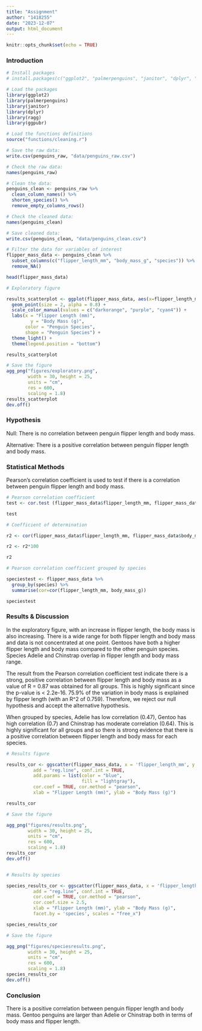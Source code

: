 ```yaml
---
title: "Assignment"
author: "1418255"
date: "2023-12-07"
output: html_document
---
```


```r
knitr::opts_chunk$set(echo = TRUE)
```
### Introduction

```r
# Install packages 
# install.packages(c("ggplot2", "palmerpenguins", "janitor", "dplyr", "ragg", "ggpubr"))

# Load the packages
library(ggplot2)
library(palmerpenguins)
library(janitor)
library(dplyr)
library(ragg)
library(ggpubr)

# Load the functions definitions
source("functions/cleaning.r")

# Save the raw data:
write.csv(penguins_raw, "data/penguins_raw.csv")

# Check the raw data:
names(penguins_raw)

# Clean the data:
penguins_clean <- penguins_raw %>%
  clean_column_names() %>%
  shorten_species() %>%
  remove_empty_columns_rows()

# Check the cleaned data: 
names(penguins_clean)

# Save cleaned data:
write.csv(penguins_clean, "data/penguins_clean.csv")

# Filter the data for variables of interest
flipper_mass_data <- penguins_clean %>%
  subset_columns(c("flipper_length_mm", "body_mass_g", "species")) %>%
  remove_NA()

head(flipper_mass_data)

# Exploratory figure

results_scatterplot <- ggplot(flipper_mass_data, aes(x=flipper_length_mm,y=body_mass_g, color=species, shape = species)) +
  geom_point(size = 2, alpha = 0.8) +
  scale_color_manual(values = c("darkorange", "purple", "cyan4")) +
  labs(x = "Flipper Length (mm)",
         y = "Body Mass (g)",
       color = "Penguin Species",
       shape = "Penguin Species") +
  theme_light() +
  theme(legend.position = "bottom")

results_scatterplot

# Save the figure
agg_png("figures/exploratory.png",
        width = 30, height = 25,
        units = "cm",
        res = 600,
        scaling = 1.8)
results_scatterplot
dev.off()

```

### Hypothesis

Null: There is no correlation between penguin flipper length and body mass.

Alternative: There is a positive correlation between penguin flipper length and body mass.

### Statistical Methods

Pearson's correlation coefficient is used to test if there is a correlation between penguin flipper length and body mass. 

```r

# Pearson correlation coefficient 
test <- cor.test (flipper_mass_data$flipper_length_mm, flipper_mass_data$body_mass_g, method = "pearson")

test

# Coefficient of determination

r2 <- cor(flipper_mass_data$flipper_length_mm, flipper_mass_data$body_mass_g)^2

r2 <- r2*100

r2

# Pearson correlation coefficient grouped by species

speciestest <- flipper_mass_data %>%
  group_by(species) %>%
  summarise(cor=cor(flipper_length_mm, body_mass_g))

speciestest

```

### Results & Discussion

In the exploratory figure, with an increase in flipper length, the body mass is also increasing. There is a wide range for both flipper length and body mass and data is not concentrated at one point. Gentoos have both a higher flipper length and body mass compared to the other penguin species. Species Adelie and Chinstrap overlap in flipper length and body mass range.  

The result from the Pearson correlation coefficient test indicate there is a strong, positive correlation between flipper length and body mass as a value of R = 0.87 was obtained for all groups. This is highly significant since the p-value is < 2.2e-16. 75.9% of the variation in body mass is explained by flipper length (with an R^2 of 0.759). Therefore, we reject our null hypothesis and accept the alternative hypothesis.  

When grouped by species, Adelie has low correlation (0.47), Gentoo has high correlation (0.7) and Chinstrap has moderate correlation (0.64). This is highly significant for all groups and so there is strong evidence that there is a positive correlation between flipper length and body mass for each species. 

```r

# Results figure

results_cor <- ggscatter(flipper_mass_data, x = 'flipper_length_mm', y = 'body_mass_g',
          add = "reg.line", conf.int = TRUE,
          add.params = list(color = "blue",
                            fill = "lightgray"),
          cor.coef = TRUE, cor.method = "pearson",
          xlab = "Flipper Length (mm)", ylab = "Body Mass (g)")

results_cor

# Save the figure

agg_png("figures/results.png",
        width = 30, height = 25,
        units = "cm",
        res = 600,
        scaling = 1.8)
results_cor
dev.off()


# Results by species

species_results_cor <- ggscatter(flipper_mass_data, x = 'flipper_length_mm', y = 'body_mass_g', size = 1, color = 'species', palette = c(Adelie = "darkorange", Chinstrap = "purple", Gentoo = "cyan4"),
          add = "reg.line", conf.int = TRUE,
          cor.coef = TRUE, cor.method = "pearson",
          cor.coef.size = 2.5,
          xlab = "Flipper Length (mm)", ylab = "Body Mass (g)",
          facet.by = 'species', scales = "free_x")

species_results_cor

# Save the figure

agg_png("figures/speciesresults.png",
        width = 30, height = 25,
        units = "cm",
        res = 600,
        scaling = 1.8)
species_results_cor
dev.off()
```

### Conclusion

There is a positive correlation between penguin flipper length and body mass. Gentoo penguins are larger than Adelie or Chinstrap both in terms of body mass and flipper length. 
